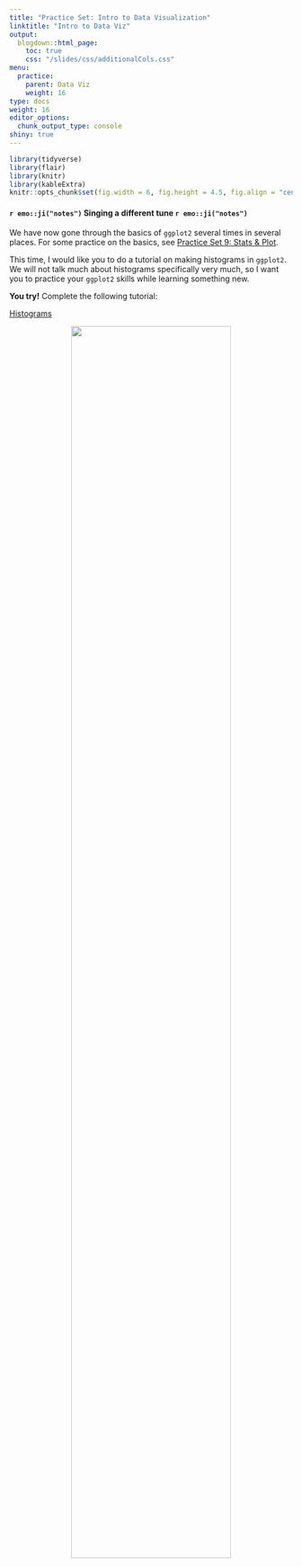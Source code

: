 ```yaml
---
title: "Practice Set: Intro to Data Visualization"
linktitle: "Intro to Data Viz"
output:
  blogdown::html_page:
    toc: true
    css: "/slides/css/additionalCols.css"
menu:
  practice:
    parent: Data Viz
    weight: 16
type: docs
weight: 16
editor_options: 
  chunk_output_type: console
shiny: true
---
```

```r
library(tidyverse)
library(flair)
library(knitr)
library(kableExtra)
knitr::opts_chunk$set(fig.width = 6, fig.height = 4.5, fig.align = "center")
```


#### `r emo::ji("notes")` Singing a different tune `r emo::ji("notes")`
We have now gone through the basics of `ggplot2` several times in several places. For some practice on the basics, see [Practice Set 9: Stats & Plot](/practice/09-practice). 

This time, I would like you to do a tutorial on making histograms in `ggplot2`. We will not talk much about histograms specifically very much, so I want you to practice your `ggplot2` skills while learning something new. 

:::puzzle
**You try!** Complete the following tutorial:

  [Histograms](https://rstudio.cloud/learn/primers/3.3)
:::

<center>

<img src="../encouragementFigs/figure-html/codecat.gif" width = "75%">

</center>